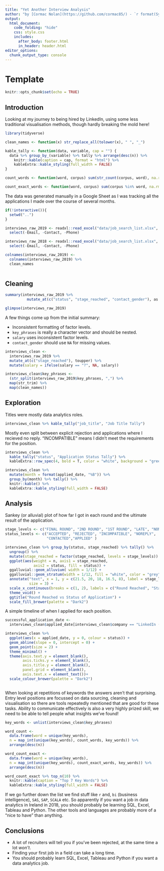 ```yaml
---
title: "Yet Another Interview Analysis"
author: "by [Cormac Nolan](https://github.com/cormac85/) - `r format(Sys.time(), '%d %B %Y')`"
output: 
  html_document:
    code_folding: "hide"
    css: style.css
    includes: 
      after_body: footer.html
      in_header: header.html
editor_options: 
  chunk_output_type: console
---
```


# Template {.tabset .tabset-fade .tabset-pills}
```r
knitr::opts_chunk$set(echo = TRUE)
```

## Introduction
Looking at my journey to being hired by LinkedIn, using some less traditional visualisation methods, though hardly breaking the mold here!
```r
library(tidyverse)
```


```r
clean_names <- function(x) str_replace_all(tolower(x), " ", "_")

kable_tally <- function(data, variable, cap = "") {
  data %>% group_by_(variable) %>% tally %>% arrange(desc(n)) %>% 
    knitr::kable(caption = cap, format = "html") %>% 
    kableExtra::kable_styling(full_width = FALSE)
}

count_words <- function(word, corpus) sum(str_count(corpus, word), na.rm = TRUE)

count_exact_words <- function(word, corpus) sum(corpus %in% word, na.rm = TRUE)
```

The data was generated manually in a Google Sheet as I was tracking all the applications I made over the course of several months.
```r
if(!interactive()){
  setwd("..")
}

interviews_raw_2019 <- readxl::read_excel("data/job_search_list.xlsx", sheet = '2019') %>% 
  select(-Email, -Contact, -Phone) 

interviews_raw_2018 <- readxl::read_excel("data/job_search_list.xlsx", sheet = '2018') %>% 
  select(-Email, -Contact, -Phone) 

colnames(interviews_raw_2019) <- 
  colnames(interviews_raw_2019) %>%
  clean_names
  
```

## Cleaning

```r
summary(interviews_raw_2019 %>% 
          mutate_at(c("status", "stage_reached", "contact_gender"), as.factor))

glimpse(interviews_raw_2019)
```

A few things come up from the initial summary:

* Inconsistent formatting of factor levels.
* `key_phrases` is really a character vector and should be nested.
* `salary` uses inconsistent factor levels.
* `contact_gender` should use `NA` for missing values.

```r

interviews_clean <-
  interviews_raw_2019 %>% 
  mutate_at(c("stage_reached"), toupper) %>% 
  mutate(salary = ifelse(salary == "?", NA, salary))

interviews_clean$key_phrases <-
  (str_split(interviews_raw_2019$key_phrases, ",") %>% 
  map(str_trim) %>% 
  map(clean_names))
```

## Exploration
Titles were mostly data analytics roles.
```r
interviews_clean %>% kable_tally("job_title", "Job Title Tally")
```

Mostly even split between explicit rejection and applications where I recieved no reply. "INCOMPATIBLE" means I didn't meet the requirements for the position.
```r
interviews_clean %>% 
  kable_tally("status", "Application Status Tally") %>% 
  kableExtra::row_spec(4, bold = T, color = "white", background = "green")

```


```r
interviews_clean %>% 
  mutate(month = format(applied_date, "%B")) %>% 
  group_by(month) %>% tally() %>% 
  knitr::kable() %>% 
  kableExtra::kable_styling(full_width = FALSE)

```

## Analysis
Sankey (or alluvial) plot of how far I got in each round and the ultimate result of the application.
```r
stage_levels <- c("FINAL ROUND", "2ND ROUND", "1ST ROUND", "LATE", "NONE")
status_levels <- c("ACCEPTED", "REJECTED", "INCOMPATIBLE", "NOREPLY",
                   "CONTACTED","APPLIED" )

interviews_clean %>% group_by(status, stage_reached) %>% tally() %>% 
  ungroup() %>% 
  mutate(stage_reached = factor(stage_reached, levels = stage_levels)) %>% 
  ggplot(aes(weight = n, axis1 = stage_reached, 
             axis2 = status, fill = status)) +
  ggalluvial::geom_alluvium( width = 1/12) +
  ggalluvial::geom_stratum(width = 1/12, fill = "white", color = "grey") +
  annotate("text", x = 1, y = c(21.5, 20, 18, 16.5, 8), label = stage_levels,
           size = 3) +
  scale_x_continuous(breaks = c(1, 2), labels = c("Round Reached", "Status")) +
  theme_void() +
  ggtitle("Round Reached vs Status of Application") +
  scale_fill_brewer(palette = "Dark2")
```

A simple timeline of when I applied for each position.
```r
successful_application_date <-
  interviews_clean$applied_date[interviews_clean$company == "LinkedIn (CPL)"]

interviews_clean %>% 
  ggplot(aes(x = applied_date, y = 0, colour = status)) +
  geom_abline(slope = 0, intercept = 0) + 
  geom_point(size = 2) + 
  theme_minimal() +
  theme(axis.text.y = element_blank(),
        axis.ticks.y = element_blank(),
        axis.title.y = element_blank(),
        panel.grid = element_blank(),
        axis.text.x = element_text())+
  scale_colour_brewer(palette = "Dark2")
  


```

When looking at repetitions of keywords the answers aren't that surprising. Entry level positions are focussed on data sourcing, cleaning and visualisation so there are tools repeatedly mentioned that are good for these tasks. Ability to communicate effectively is also a very highly prized skill, we need to be able to tell people what insights we've found!

```r
key_words <- unlist(interviews_clean$key_phrases)

word_count <-
  data.frame(word = unique(key_words),
  n = map_int(unique(key_words), count_words, key_words)) %>% 
  arrange(desc(n))

word_count_exact <-
  data.frame(word = unique(key_words),
  n = map_int(unique(key_words), count_exact_words, key_words)) %>% 
  arrange(desc(n))

word_count_exact %>% top_n(10) %>% 
  knitr::kable(caption = "Top 7 Key Words") %>% 
  kableExtra::kable_styling(full_width = FALSE)
```

If we go further down the list we find stuff like `r` and, `bi` (business intelligence), `SAS`, `SAP`, `SCALA` etc. So apparently if you want a job in data analytics in Ireland in 2018, you should probably be learning SQL, Excel, Tableau and Python. The other tools and languages are probably more of a "nice to have" than anything.

## Conclusions

* A lot of recruiters will tell you if you've been rejected, at the same time a lot *won't*.
* Finding your first job in a field can take a long time.
* You should probably learn SQL, Excel, Tableau and Python if you want a data analytics job.

